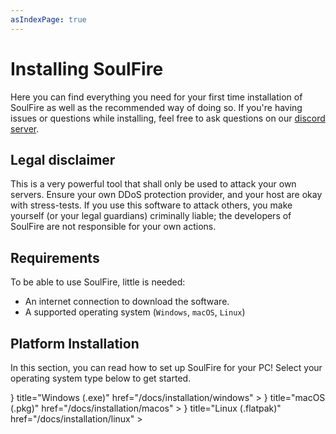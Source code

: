 ```yaml
---
asIndexPage: true
---
```



# Installing SoulFire

Here you can find everything you need for your first time installation of SoulFire as well as the recommended way
of doing so.
If you're having issues or questions while installing, feel
free to ask questions on our [discord server](https://soulfiremc.com/discord).

## Legal disclaimer

<Callout type="warning" emoji="⚠️">
  This is a very powerful tool that shall only be used to attack your own servers.
  Ensure your own DDoS protection provider, and your host are okay with stress-tests.
  If you use this software to attack others, you make yourself (or your legal guardians) criminally liable;
  the developers of SoulFire are not responsible for your own actions.
</Callout>

## Requirements

To be able to use SoulFire, little is needed:

* An internet connection to download the software.
* A supported operating system (`Windows`, `macOS`, `Linux`)

## Platform Installation

In this section, you can read how to set up SoulFire for your PC!
Select your operating system type below to get started.

<Cards>
  <Cards.Card
    icon={
      <Image
        src="/platform/windows.png"
        alt="Windows"
        width={32}
        height={32}/>
    }
    title="Windows (.exe)"
    href="/docs/installation/windows"
  >
  </Cards.Card>
  <Cards.Card
    icon={
      <Image
        src="/platform/macos.png"
        alt="macOS"
        width={32}
        height={32}/>
    }
    title="macOS (.pkg)"
    href="/docs/installation/macos"
  >
  </Cards.Card>
  <Cards.Card
    icon={
      <Image
        src="/platform/linux.png"
        alt="Linux"
        width={32}
        height={32}/>
    }
    title="Linux (.flatpak)"
    href="/docs/installation/linux"
  >
  </Cards.Card>
</Cards>

